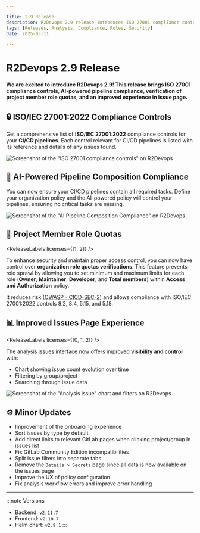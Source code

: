 ```yaml
---

title: 2.9 Release
description: R2Devops 2.9 release introduces ISO 27001 compliance controls, AI-powered pipeline compliance, verification of project member role quotas, and an improved experience in issue page.
tags: [Releases, Analysis, Compliance, Roles, Security]
date: 2025-03-11

---
```


# R2Devops 2.9 Release


**We are excited to introduce R2Devops 2.9! This release brings ISO 27001 compliance controls, AI-powered pipeline compliance, verification of project member role quotas, and an improved experience in issue page.**

<!-- truncate -->

## 🔒 ISO/IEC 27001:2022 Compliance Controls

<ReleaseLabels licenses={[2]} />

Get a comprehensive list of **ISO/IEC 27001:2022** compliance controls for your **CI/CD pipelines**. Each control relevant for CI/CD pipelines is listed with its reference and details of any issues found.

![Screenshot of the "ISO 27001 compliance controls" on R2Devops](./iso27001_compliance.png)

## 🤖 AI-Powered Pipeline Composition Compliance

<ReleaseLabels licenses={[2]} />

You can now ensure your CI/CD pipelines contain all required tasks. Define your organization policy and the AI-powered policy will control your pipelines, ensuring no critical tasks are missing.

![Screenshot of the "AI Pipeline Composition Compliance" on R2Devops](./ai_pipeline_composition.png)

## 👥 Project Member Role Quotas

<ReleaseLabels licenses={[1, 2]} />

To enhance security and maintain proper access control, you can now have control over **organization role quotas verifications**. This feature prevents role sprawl by allowing you to set minimum and maximum limits for each role (**Owner**, **Maintainer**, **Developer**, and **Total members**) within **Access and Authorization** policy.

It reduces risk ([OWASP - CICD-SEC-2](https://owasp.org/www-project-top-10-ci-cd-security-risks/CICD-SEC-02-Inadequate-Identity-And-Access-Management)) and allows compliance with ISO/IEC 27001:2022 controls 8.2, 8.4, 5.15, and 5.18.

## 📊 Improved Issues Page Experience

<ReleaseLabels licenses={[0, 1, 2]} />

The analysis issues interface now offers improved **visibility and control** with:

- Chart showing issue count evolution over time
- Filtering by group/project
- Searching through issue data

![Screenshot of the "Analysis issue" chart and filters on R2Devops](./issues_chart_filters.png)

## ⚙️ Minor Updates

- Improvement of the onboarding experience
- Sort issues by type by default
- Add direct links to relevant GitLab pages when clicking project/group in issues list
- Fix GitLab Community Edition incompatibilities
- Split issue filters into separate tabs
- Remove the `Details > Secrets` page since all data is now available on the issues page
- Improve the UX of policy configuration
- Fix analysis workflow errors and improve error handling

<ReleaseBottomButton />

---

:::note Versions
- Backend: `v2.11.7`
- Frontend: `v2.10.7`
- Helm chart: `v2.9.1`
:::
